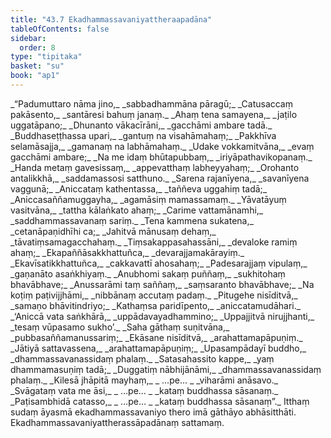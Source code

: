 ```yaml
---
title: "43.7 Ekadhammassavaniyattheraapadāna"
tableOfContents: false
sidebar:
  order: 8
type: "tipitaka"
basket: "su"
book: "ap1"
---
```



<DynamicBreadcrumb />

<Division number="88" book="ap1">

<Paragraph number="5569" type="verses" book="ap1">
_“Padumuttaro nāma jino,_  
_sabbadhammāna pāragū;_  
_Catusaccaṃ pakāsento,_  
_santāresi bahuṃ janaṃ._  

</Paragraph>

</Division>
<Division number="89" book="ap1">

<Paragraph number="5570" type="verses" book="ap1">
_Ahaṃ tena samayena,_  
_jaṭilo uggatāpano;_  
_Dhunanto vākacīrāni,_  
_gacchāmi ambare tadā._  

</Paragraph>

</Division>
<Division number="90" book="ap1">

<Paragraph number="5571" type="verses" book="ap1">
_Buddhaseṭṭhassa upari,_  
_gantuṃ na visahāmahaṃ;_  
_Pakkhīva selamāsajja,_  
_gamanaṃ na labhāmahaṃ._  

</Paragraph>

</Division>
<Division number="91" book="ap1">

<Paragraph number="5572" type="verses" book="ap1">
_Udake vokkamitvāna,_  
_evaṃ gacchāmi ambare;_  
_Na me idaṃ bhūtapubbaṃ,_  
_iriyāpathavikopanaṃ._  

</Paragraph>

</Division>
<Division number="92" book="ap1">

<Paragraph number="5573" type="verses" book="ap1">
_Handa metaṃ gavesissaṃ,_  
_appevatthaṃ labheyyahaṃ;_  
_Orohanto antalikkhā,_  
_saddamassosi satthuno._  

</Paragraph>

</Division>
<Division number="93" book="ap1">

<Paragraph number="5574" type="verses" book="ap1">
_Sarena rajanīyena,_  
_savanīyena vaggunā;_  
_Aniccataṃ kathentassa,_  
_taññeva uggahiṃ tadā;_  
_Aniccasaññamuggayha,_  
_agamāsiṃ mamassamaṃ._  

</Paragraph>

</Division>
<Division number="94" book="ap1">

<Paragraph number="5575" type="verses" book="ap1">
_Yāvatāyuṃ vasitvāna,_  
_tattha kālaṅkato ahaṃ;_  
_Carime vattamānamhi,_  
_saddhammassavanaṃ sariṃ._  

</Paragraph>

</Division>
<Division number="95" book="ap1">

<Paragraph number="5576" type="verses" book="ap1">
_Tena kammena sukatena,_  
_cetanāpaṇidhīhi ca;_  
_Jahitvā mānusaṃ dehaṃ,_  
_tāvatiṃsamagacchahaṃ._  

</Paragraph>

</Division>
<Division number="96" book="ap1">

<Paragraph number="5577" type="verses" book="ap1">
_Tiṃsakappasahassāni,_  
_devaloke ramiṃ ahaṃ;_  
_Ekapaññāsakkhattuñca,_  
_devarajjamakārayiṃ._  

</Paragraph>

</Division>
<Division number="97" book="ap1">

<Paragraph number="5578" type="verses" book="ap1">
_Ekavīsatikkhattuñca,_  
_cakkavattī ahosahaṃ;_  
_Padesarajjaṃ vipulaṃ,_  
_gaṇanāto asaṅkhiyaṃ._  

</Paragraph>

</Division>
<Division number="98" book="ap1">

<Paragraph number="5579" type="verses" book="ap1">
_Anubhomi sakaṃ puññaṃ,_  
_sukhitohaṃ bhavābhave;_  
_Anussarāmi taṃ saññaṃ,_  
_saṃsaranto bhavābhave;_  
_Na koṭiṃ paṭivijjhāmi,_  
_nibbānaṃ accutaṃ padaṃ._  

</Paragraph>

</Division>
<Division number="99" book="ap1">

<Paragraph number="5580" type="verses" book="ap1">
_Pitugehe nisīditvā,_  
_samaṇo bhāvitindriyo;_  
_Kathaṃsa paridīpento,_  
_aniccatamudāhari._  

</Paragraph>

</Division>
<Division number="100" book="ap1">

<Paragraph number="5581" type="verses" book="ap1">
_‘Aniccā vata saṅkhārā,_  
_uppādavayadhammino;_  
_Uppajjitvā nirujjhanti,_  
_tesaṃ vūpasamo sukho’._  

</Paragraph>

</Division>
<Division number="101" book="ap1">

<Paragraph number="5582" type="verses" book="ap1">
_Saha gāthaṃ suṇitvāna,_  
_pubbasaññamanussariṃ;_  
_Ekāsane nisīditvā,_  
_arahattamapāpuṇiṃ._  

</Paragraph>

</Division>
<Division number="102" book="ap1">

<Paragraph number="5583" type="verses" book="ap1">
_<Emphasis>Jātiyā sattavassena</Emphasis>,_  
_arahattamapāpuṇiṃ;_  
_Upasampādayī buddho,_  
_dhammassavanassidaṃ phalaṃ._  

</Paragraph>

</Division>
<Division number="103" book="ap1">

<Paragraph number="5584" type="verses" book="ap1">
_Satasahassito kappe,_  
_yaṃ dhammamasuṇiṃ tadā;_  
_Duggatiṃ nābhijānāmi,_  
_dhammassavanassidaṃ phalaṃ._  

</Paragraph>

</Division>
<Division number="104" book="ap1">

<Paragraph number="5585" type="verses" book="ap1">
_Kilesā jhāpitā mayhaṃ,_  
_ …pe… _  
_viharāmi anāsavo._  

</Paragraph>

</Division>
<Division number="105" book="ap1">

<Paragraph number="5586" type="verses" book="ap1">
_Svāgataṃ vata me āsi,_  
_ …pe… _  
_kataṃ buddhassa sāsanaṃ._  

</Paragraph>

</Division>
<Division number="106" book="ap1">

<Paragraph number="5587" type="verses" book="ap1">
_Paṭisambhidā catasso,_  
_ …pe… _  
_kataṃ buddhassa sāsanaṃ”._  

</Paragraph>

<Paragraph number="5588" book="ap1">
Itthaṃ sudaṃ āyasmā ekadhammassavaniyo thero imā gāthāyo abhāsitthāti.

</Paragraph>
</Division>

<Paragraph number="5589" type="center" book="ap1">
Ekadhammassavaniyattherassāpadānaṃ sattamaṃ.
</Paragraph>